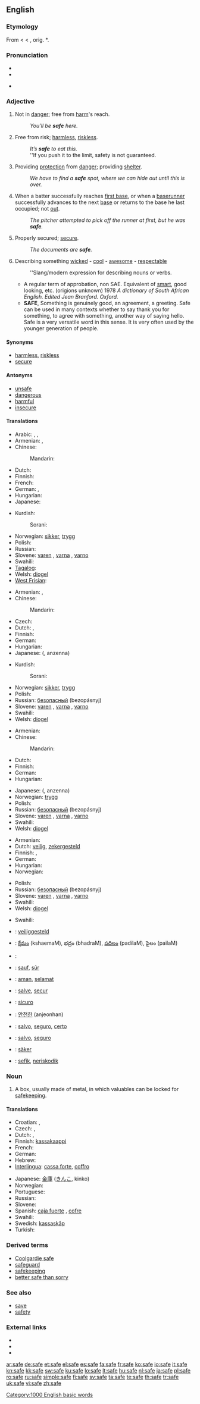 {{also|-safe}}
==English==
{{wikipedia}}
{{rank|board|associated|worse|977|safe|main|q|greatly}}

===Etymology===
From {{etyl|enm}} < {{etyl|fro}} {{term|lang=fro|sauf}} < {{etyl|la}} {{term|lang=la|salvus||whole, safe}}, orig. *{{term|lang=la||sarvus}}.

===Pronunciation===
* {{SAMPA|/seIf/}}
* {{IPA|/seɪf/}}
* {{audio|en-us-safe.ogg|Audio (US)}}
*: {{rhymes|eɪf}}

===Adjective===
{{en-adj|saf|er}}

# Not in [[danger]]; free from [[harm]]'s reach.
#: ''You’ll be '''safe''' here.''
# Free from risk; [[harmless]], [[riskless]].
#: ''It’s '''safe''' to eat this.''
#: ''If you push it to the limit, safety is not guaranteed.
# Providing [[protection]] from [[danger]]; providing [[shelter]].
#: ''We have to find a '''safe''' spot, where we can hide out until this is over.''
# {{baseball}} When a batter successfully reaches [[first base]], or when a [[baserunner]] successfully advances to the next [[base]] or returns to the base he last occupied; not [[out]].
#: ''The pitcher attempted to pick off the runner at first, but he was '''safe'''.''
# Properly secured; [[secure]].
#: ''The documents are '''safe'''.''
# {{slang}} Describing something [[wicked]] - [[cool]] - [[awesome]] - [[respectable]]
#: ''Slang/modern expression for describing nouns or verbs.
#* A regular term of approbation, non SAE. Equivalent of [[smart]], good looking, etc. (origions unknown) 1978 ''A dictionary of South African English. Edited Jean Branford. Oxford.''
#* '''SAFE''', Something is genuinely good, an agreement, a greeting. Safe can be used in many contexts whether to say thank you for something, to agree with something, another way of saying hello. Safe is a very versatile word in this sense. It is very often used by the younger generation of people.

====Synonyms====
* [[harmless]], [[riskless]]
* [[secure]]

====Antonyms====
* [[unsafe]]
* [[dangerous]]
* [[harmful]]
* [[insecure]]

====Translations====
{{trans-top|not in danger}}
* Arabic: {{t-|ar|أمين|tr='amiin|sc=Arab}}, {{t-|ar|سالم|tr=saalim|sc=Arab}},  {{t|ar|آمن|tr='aamin|sc=Arab}}
* Armenian: {{t+|hy|ապահով|tr=apahov|sc=Armn|xs=Armenian}},  {{t-|hy|անվտանգ|tr=anvtang|sc=Armn|xs=Armenian}}
* Chinese:
*: Mandarin: {{t-|cmn|安全|tr=ānquán|sc=Hani|xs=Mandarin}}
* Dutch: {{t+|nl|veilig}}
* Finnish: {{t+|fi|turvallinen}}
* French: {{t+|fr|sauf}}
* German: {{t+|de|sicher}},  {{t|de|gefahrlos}}
* Hungarian: {{t+|hu|biztonságos}}
* Japanese: {{t-|ja|安全な|tr=あんぜんな, anzenna|sc=Jpan}}
{{trans-mid}}
* Kurdish:
*: Sorani: {{t|ku|ساغ|tr=sagh|sc=ku-Arab}}
* Norwegian: [[sikker]], [[trygg]]
* Polish: {{t+|pl|bezpieczny|m}}
* Russian: {{t+|ru|безопасный|tr=bezopásnyj|sc=Cyrl}}
* Slovene: [[varen]] {{m}}, [[varna]] {{f}}, [[varno]] {{n}}
* Swahili: {{t-|sw|uganda|xs=Swahili}}
* [[Tagalog]]: {{t|tl|ligtas|xs=Tagalog}}
* Welsh: [[diogel]]
* [[West Frisian]]: {{t|fy|feilich}}
{{trans-bottom}}

{{trans-top|free from risk}}
* Armenian: {{t-|hy|անվտանգ|tr=anvtang|sc=Armn|xs=Armenian}},  {{t+|hy|ապահով|tr=apahov|sc=Armn|xs=Armenian}}
* Chinese:
*: Mandarin: {{t-|cmn|安全|tr=ānquán|sc=Hani|xs=Mandarin}}
* Czech: {{t-|cs|bezpečný|m}}
* Dutch: {{t+|nl|veilig}}, {{t-|nl|ongevaarlijk}}
* Finnish: {{t+|fi|turvallinen}}
* German: {{t+|de|sicher}}
* Hungarian: {{t+|hu|biztonságos}}
* Japanese: {{Jpan|[[安全な]]}} ({{Jpan|[[あんぜんな]]}}, anzenna)
{{trans-mid}}
* Kurdish:
*: Sorani: {{t|ku|ساغ|tr=sagh|sc=ku-Arab}}
* Norwegian: [[sikker]], [[trygg]]
* Polish: {{t+|pl|bezpieczny|m}}
* Russian: [[безопасный]] (bezopásnyj)
* Slovene: [[varen]] {{m}}, [[varna]] {{f}}, [[varno]] {{n}}
* Swahili: {{t-|sw|uganda|xs=Swahili}}
* Welsh: [[diogel]]
{{trans-bottom}}

{{trans-top|providing protection from danger}}
* Armenian: {{t+|hy|ապահով|tr=apahov|sc=Armn|xs=Armenian}}
* Chinese:
*: Mandarin: {{t-|cmn|安全|tr=ānquán|sc=Hani|xs=Mandarin}}
* Dutch: {{t+|nl|veilig}}
* Finnish: {{t+|fi|turvallinen}}
* German: {{t+|de|sicher}}
* Hungarian: {{t+|hu|biztonságos}}
{{trans-mid}}
* Japanese: {{Jpan|[[安全な]]}} ({{Jpan|[[あんぜんな]]}}, anzenna)
* Norwegian: [[trygg]]
* Polish: {{t+|pl|bezpieczny|m}}
* Russian: [[безопасный]] (bezopásnyj)
* Slovene: [[varen]] {{m}}, [[varna]] {{f}}, [[varno]] {{n}}
* Swahili: {{t-|sw|uganda|xs=Swahili}}
* Welsh: [[diogel]]
{{trans-bottom}}

{{trans-top|properly secured}}
* Armenian: {{t+|hy|ապահով|tr=apahov|sc=Armn|xs=Armenian}}
* Dutch: [[veilig]], [[zekergesteld]]
* Finnish: {{t-|fi|turvassa}}, {{t+|fi|tallessa}}
* German: {{t+|de|sicher}}
* Hungarian: {{t+|hu|biztonságos}}
* Norwegian: {{t+|no|sikker}}
{{trans-mid}}
* Polish: {{t+|pl|bezpieczny|m}}
* Russian: [[безопасный]] (bezopásnyj)
* Slovene: [[varen]] {{m}}, [[varna]] {{f}}, [[varno]] {{n}}
* Swahili: {{t-|sw|uganda|xs=Swahili}}
* Welsh: [[diogel]]
{{trans-bottom}}

{{trans-top|describing something wicked - cool - awesome}}
* Swahili: {{t-|sw|uganda|xs=Swahili}}
{{trans-mid}}
{{trans-bottom}}

{{checktrans-top}}
* {{ttbc|Dutch}}: [[veiliggesteld]]
* {{ttbc|Telugu}}: [[క్షేమం]] (kshaemaM), భద్రం (bhadraM), [[పదిలం]] (padilaM), పైలం (pailaM)
* {{ttbc|Arabic}}: {{Arab|[[سليم]]}} {{IPAchar|(salīm)}}
* {{ttbc|French}}: [[sauf]], [[sûr]]
* {{ttbc|Indonesian}}: [[aman]], [[selamat]]
* {{ttbc|Interlingua}}: [[salve]], [[secur]]
* {{ttbc|Italian}}: [[sicuro]]
{{checktrans-mid}}
* {{ttbc|Korean}}: [[안전한]] (anjeonhan)
* {{ttbc|Portuguese}}: [[salvo]], [[seguro]], [[certo]]
* {{ttbc|Spanish}}: [[salvo]], [[seguro]]
* {{ttbc|Swedish}}: [[säker]]
* {{ttbc|Volapük}}: [[sefik]], [[neriskodik]]
{{checktrans-bottom}}

===Noun===
{{en-noun}}

# A box, usually made of metal, in which valuables can be locked for [[safekeeping]].

====Translations====
{{trans-top|A box, usually made of metal, in which valuables can be locked for safekeeping}}
* Croatian: {{t-|hr|sef|m|alt=sȅf}}, {{t-|hr|trezor|m|alt=trèzōr}}
* Czech: {{t-|cs|trezor|m}}, {{t-|cs|sejf|m}}
* Dutch: {{t+|nl|kluis|f}}, {{t+|nl|safe|f}}
* Finnish: [[kassakaappi]]
* French: {{t+|fr|coffre-fort|m}}
* German: {{t+|de|Tresor|m}}
* Hebrew: {{he-translation|כספת|kasefet}}
* [[Interlingua]]: [[cassa forte]], [[coffro]]
{{trans-mid}}
* Japanese: [[金庫]] ([[きんこ]], kinko)
* Norwegian: {{t-|no|safe|m}}
* Portuguese: {{t-|pt|cofre|m}}
* Russian: {{t+|ru|сейф|m|tr=s'ejf|sc=Cyrl}}
* Slovene: {{t+|sl|sef|m}}
* Spanish: [[caja fuerte]] {{f}}, [[cofre]] {{m}}
* Swahili: {{t-|sw|uganda|xs=Swahili}}
* Swedish: [[kassaskåp]]
* Turkish: {{t+|tr|kasa}}
{{trans-bottom}}

===Derived terms===
* [[Coolgardie safe]]
* [[safeguard]]
* [[safekeeping]]
* [[better safe than sorry]]

===See also===
* [[save]]
* [[safety]]

===External links===
* {{R:Webster 1913}}
* {{R:Century 1911}}
* {{R:OneLook}}

[[Category:1000 English basic words]]

[[ar:safe]]
[[de:safe]]
[[et:safe]]
[[el:safe]]
[[es:safe]]
[[fa:safe]]
[[fr:safe]]
[[ko:safe]]
[[io:safe]]
[[it:safe]]
[[kn:safe]]
[[kk:safe]]
[[sw:safe]]
[[ku:safe]]
[[lo:safe]]
[[lt:safe]]
[[hu:safe]]
[[nl:safe]]
[[ja:safe]]
[[pl:safe]]
[[ro:safe]]
[[ru:safe]]
[[simple:safe]]
[[fi:safe]]
[[sv:safe]]
[[ta:safe]]
[[te:safe]]
[[th:safe]]
[[tr:safe]]
[[uk:safe]]
[[vi:safe]]
[[zh:safe]]